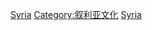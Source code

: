 {{Commonscat|World Heritage Sites in Syria}}

[[Category:阿拉伯国家世界遗产|Syria]]
[[Category:叙利亚文化|Category:叙利亚文化]]
[[Category:各國世界遺產|Syria]]